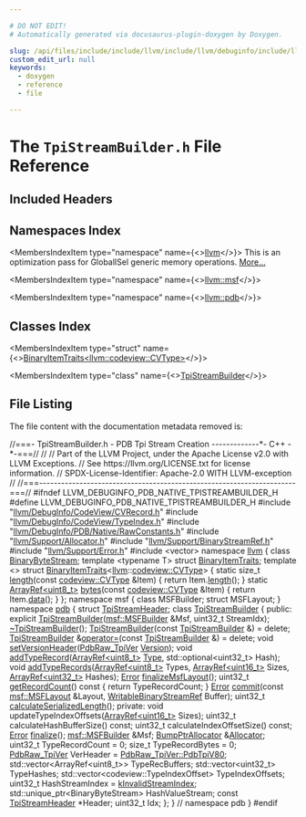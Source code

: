 ```yaml
---

# DO NOT EDIT!
# Automatically generated via docusaurus-plugin-doxygen by Doxygen.

slug: /api/files/include/include/llvm/include/llvm/debuginfo/include/llvm/debuginfo/pdb/include/llvm/debuginfo/pdb/native/tpistreambuilder-h
custom_edit_url: null
keywords:
  - doxygen
  - reference
  - file

---
```





# The `TpiStreamBuilder.h` File Reference

<DoxygenPage pluginConfig={pluginConfig}>



## Included Headers

<IncludesList>
<IncludesListItem
  filePath="llvm/DebugInfo/CodeView/CVRecord.h"
  permalink="/docs/api/files/include/include/llvm/include/llvm/debuginfo/include/llvm/debuginfo/codeview/cvrecord-h"
  isLocal="true" />
<IncludesListItem
  filePath="llvm/DebugInfo/CodeView/TypeIndex.h"
  permalink="/docs/api/files/include/include/llvm/include/llvm/debuginfo/include/llvm/debuginfo/codeview/typeindex-h"
  isLocal="true" />
<IncludesListItem
  filePath="llvm/DebugInfo/PDB/Native/RawConstants.h"
  permalink="/docs/api/files/include/include/llvm/include/llvm/debuginfo/include/llvm/debuginfo/pdb/include/llvm/debuginfo/pdb/native/rawconstants-h"
  isLocal="true" />
<IncludesListItem
  filePath="llvm/Support/Allocator.h"
  permalink="/docs/api/files/include/include/llvm/include/llvm/support/allocator-h"
  isLocal="true" />
<IncludesListItem
  filePath="llvm/Support/BinaryStreamRef.h"
  permalink="/docs/api/files/include/include/llvm/include/llvm/support/binarystreamref-h"
  isLocal="true" />
<IncludesListItem
  filePath="llvm/Support/Error.h"
  permalink="/docs/api/files/include/include/llvm/include/llvm/support/error-h"
  isLocal="true" />
<IncludesListItem
  filePath="vector"
  permalink=""
  isLocal="false" />
</IncludesList>

## Namespaces Index

<MembersIndex>

<MembersIndexItem
  type="namespace"
  name={<><a href="/docs/api/namespaces/llvm">llvm</a></>}>
This is an optimization pass for GlobalISel generic memory operations. <a href="/docs/api/namespaces/llvm/#details">More...</a>
</MembersIndexItem>

<MembersIndexItem
  type="namespace"
  name={<><a href="/docs/api/namespaces/llvm/msf">llvm::msf</a></>}>
</MembersIndexItem>

<MembersIndexItem
  type="namespace"
  name={<><a href="/docs/api/namespaces/llvm/pdb">llvm::pdb</a></>}>
</MembersIndexItem>

</MembersIndex>

## Classes Index

<MembersIndex>

<MembersIndexItem
  type="struct"
  name={<><a href="/docs/api/structs/llvm/binaryitemtraits-4708805e12d072d0e5c200f2bcb1f60b">BinaryItemTraits&lt;llvm::codeview::CVType&gt;</a></>}>
</MembersIndexItem>

<MembersIndexItem
  type="class"
  name={<><a href="/docs/api/classes/llvm/pdb/tpistreambuilder">TpiStreamBuilder</a></>}>
</MembersIndexItem>

</MembersIndex>


## File Listing

The file content with the documentation metadata removed is:

<ProgramListing>

<Link id="l00001" /><CodeLine lineNumber="1"><Highlight kind="comment">//===- TpiStreamBuilder.h - PDB Tpi Stream Creation -------------&#42;- C++ -&#42;-===//</Highlight><Highlight kind="normal"></Highlight></CodeLine>
<Link id="l00002" /><CodeLine lineNumber="2"><Highlight kind="normal"></Highlight><Highlight kind="comment">//</Highlight><Highlight kind="normal"></Highlight></CodeLine>
<Link id="l00003" /><CodeLine lineNumber="3"><Highlight kind="normal"></Highlight><Highlight kind="comment">// Part of the LLVM Project, under the Apache License v2.0 with LLVM Exceptions.</Highlight><Highlight kind="normal"></Highlight></CodeLine>
<Link id="l00004" /><CodeLine lineNumber="4"><Highlight kind="normal"></Highlight><Highlight kind="comment">// See https://llvm.org/LICENSE.txt for license information.</Highlight><Highlight kind="normal"></Highlight></CodeLine>
<Link id="l00005" /><CodeLine lineNumber="5"><Highlight kind="normal"></Highlight><Highlight kind="comment">// SPDX-License-Identifier: Apache-2.0 WITH LLVM-exception</Highlight><Highlight kind="normal"></Highlight></CodeLine>
<Link id="l00006" /><CodeLine lineNumber="6"><Highlight kind="normal"></Highlight><Highlight kind="comment">//</Highlight><Highlight kind="normal"></Highlight></CodeLine>
<Link id="l00007" /><CodeLine lineNumber="7"><Highlight kind="normal"></Highlight><Highlight kind="comment">//===----------------------------------------------------------------------===//</Highlight><Highlight kind="normal"></Highlight></CodeLine>
<Link id="l00008" /><CodeLine lineNumber="8"><Highlight kind="normal"></Highlight></CodeLine>
<Link id="l00009" /><CodeLine lineNumber="9"><Highlight kind="normal"></Highlight><Highlight kind="preprocessor">#ifndef LLVM&#95;DEBUGINFO&#95;PDB&#95;NATIVE&#95;TPISTREAMBUILDER&#95;H</Highlight><Highlight kind="normal"></Highlight></CodeLine>
<Link id="l00010" /><CodeLine lineNumber="10"><Highlight kind="normal"></Highlight><Highlight kind="preprocessor">#define LLVM&#95;DEBUGINFO&#95;PDB&#95;NATIVE&#95;TPISTREAMBUILDER&#95;H</Highlight><Highlight kind="normal"></Highlight></CodeLine>
<Link id="l00011" /><CodeLine lineNumber="11"><Highlight kind="normal"></Highlight></CodeLine>
<Link id="l00012" /><CodeLine lineNumber="12"><Highlight kind="normal"></Highlight><Highlight kind="preprocessor">#include &quot;<a href="/docs/api/files/include/include/llvm/include/llvm/debuginfo/include/llvm/debuginfo/codeview/cvrecord-h">llvm/DebugInfo/CodeView/CVRecord.h</a>&quot;</Highlight><Highlight kind="normal"></Highlight></CodeLine>
<Link id="l00013" /><CodeLine lineNumber="13"><Highlight kind="normal"></Highlight><Highlight kind="preprocessor">#include &quot;<a href="/docs/api/files/include/include/llvm/include/llvm/debuginfo/include/llvm/debuginfo/codeview/typeindex-h">llvm/DebugInfo/CodeView/TypeIndex.h</a>&quot;</Highlight><Highlight kind="normal"></Highlight></CodeLine>
<Link id="l00014" /><CodeLine lineNumber="14"><Highlight kind="normal"></Highlight><Highlight kind="preprocessor">#include &quot;<a href="/docs/api/files/include/include/llvm/include/llvm/debuginfo/include/llvm/debuginfo/pdb/include/llvm/debuginfo/pdb/native/rawconstants-h">llvm/DebugInfo/PDB/Native/RawConstants.h</a>&quot;</Highlight><Highlight kind="normal"></Highlight></CodeLine>
<Link id="l00015" /><CodeLine lineNumber="15"><Highlight kind="normal"></Highlight><Highlight kind="preprocessor">#include &quot;<a href="/docs/api/files/include/include/llvm/include/llvm/support/allocator-h">llvm/Support/Allocator.h</a>&quot;</Highlight><Highlight kind="normal"></Highlight></CodeLine>
<Link id="l00016" /><CodeLine lineNumber="16"><Highlight kind="normal"></Highlight><Highlight kind="preprocessor">#include &quot;<a href="/docs/api/files/include/include/llvm/include/llvm/support/binarystreamref-h">llvm/Support/BinaryStreamRef.h</a>&quot;</Highlight><Highlight kind="normal"></Highlight></CodeLine>
<Link id="l00017" /><CodeLine lineNumber="17"><Highlight kind="normal"></Highlight><Highlight kind="preprocessor">#include &quot;<a href="/docs/api/files/include/include/llvm/include/llvm/support/error-h">llvm/Support/Error.h</a>&quot;</Highlight><Highlight kind="normal"></Highlight></CodeLine>
<Link id="l00018" /><CodeLine lineNumber="18"><Highlight kind="normal"></Highlight></CodeLine>
<Link id="l00019" /><CodeLine lineNumber="19"><Highlight kind="normal"></Highlight><Highlight kind="preprocessor">#include &lt;vector&gt;</Highlight><Highlight kind="normal"></Highlight></CodeLine>
<Link id="l00020" /><CodeLine lineNumber="20"><Highlight kind="normal"></Highlight></CodeLine>
<Link id="l00021" /><CodeLine lineNumber="21"><Highlight kind="normal"></Highlight><Highlight kind="keyword">namespace </Highlight><Highlight kind="normal"><a href="/docs/api/namespaces/llvm">llvm</a> &#123;</Highlight></CodeLine>
<Link id="l00022" /><CodeLine lineNumber="22"><Highlight kind="normal"></Highlight><Highlight kind="keyword">class </Highlight><Highlight kind="normal"><a href="/docs/api/classes/llvm/binarybytestream">BinaryByteStream</a>;</Highlight></CodeLine>
<Link id="l00023" /><CodeLine lineNumber="23"><Highlight kind="normal"></Highlight><Highlight kind="keyword">template</Highlight><Highlight kind="normal"> &lt;</Highlight><Highlight kind="keyword">typename</Highlight><Highlight kind="normal"> T&gt; </Highlight><Highlight kind="keyword">struct </Highlight><Highlight kind="normal"><a href="/docs/api/structs/llvm/binaryitemtraits">BinaryItemTraits</a>;</Highlight></CodeLine>
<Link id="l00024" /><CodeLine lineNumber="24"><Highlight kind="normal"></Highlight></CodeLine>
<Link id="l00025" /><CodeLine lineNumber="25" lineLink="/docs/api/structs/llvm/binaryitemtraits-4708805e12d072d0e5c200f2bcb1f60b"><Highlight kind="normal"></Highlight><Highlight kind="keyword">template</Highlight><Highlight kind="normal"> &lt;&gt; </Highlight><Highlight kind="keyword">struct </Highlight><Highlight kind="normal"><a href="/docs/api/structs/llvm/binaryitemtraits">BinaryItemTraits</a>&lt;<a href="/docs/api/namespaces/llvm">llvm</a>::<a href="/docs/api/namespaces/llvm/codeview/#a238eda31f74c0f0f3224f71b50b7d165">codeview::CVType</a>&gt; &#123;</Highlight></CodeLine>
<Link id="l00026" /><CodeLine lineNumber="26" lineLink="/docs/api/structs/llvm/binaryitemtraits-4708805e12d072d0e5c200f2bcb1f60b/#ae0520994447c6ae40ada538b77eedb58"><Highlight kind="normal">  </Highlight><Highlight kind="keyword">static</Highlight><Highlight kind="normal"> </Highlight><Highlight kind="keywordtype">size&#95;t</Highlight><Highlight kind="normal"> <a href="/docs/api/structs/llvm/binaryitemtraits-4708805e12d072d0e5c200f2bcb1f60b/#ae0520994447c6ae40ada538b77eedb58">length</a>(</Highlight><Highlight kind="keyword">const</Highlight><Highlight kind="normal"> <a href="/docs/api/namespaces/llvm/codeview/#a238eda31f74c0f0f3224f71b50b7d165">codeview::CVType</a> &amp;Item) &#123; </Highlight><Highlight kind="keywordflow">return</Highlight><Highlight kind="normal"> Item.<a href="/docs/api/classes/llvm/codeview/cvrecord/#ad2287d2f898bae38b5295534990e6856">length</a>(); &#125;</Highlight></CodeLine>
<Link id="l00027" /><CodeLine lineNumber="27" lineLink="/docs/api/structs/llvm/binaryitemtraits-4708805e12d072d0e5c200f2bcb1f60b/#a0126f2daefbfe9da40b35ccd17bd72b3"><Highlight kind="normal">  </Highlight><Highlight kind="keyword">static</Highlight><Highlight kind="normal"> <a href="/docs/api/classes/llvm/arrayref">ArrayRef&lt;uint8&#95;t&gt;</a> <a href="/docs/api/structs/llvm/binaryitemtraits-4708805e12d072d0e5c200f2bcb1f60b/#a0126f2daefbfe9da40b35ccd17bd72b3">bytes</a>(</Highlight><Highlight kind="keyword">const</Highlight><Highlight kind="normal"> <a href="/docs/api/namespaces/llvm/codeview/#a238eda31f74c0f0f3224f71b50b7d165">codeview::CVType</a> &amp;Item) &#123;</Highlight></CodeLine>
<Link id="l00028" /><CodeLine lineNumber="28"><Highlight kind="normal">    </Highlight><Highlight kind="keywordflow">return</Highlight><Highlight kind="normal"> Item.<a href="/docs/api/classes/llvm/codeview/cvrecord/#aa5ac0ccd261c6bd6e07e1b288952fe33">data</a>();</Highlight></CodeLine>
<Link id="l00029" /><CodeLine lineNumber="29"><Highlight kind="normal">  &#125;</Highlight></CodeLine>
<Link id="l00030" /><CodeLine lineNumber="30"><Highlight kind="normal">&#125;;</Highlight></CodeLine>
<Link id="l00031" /><CodeLine lineNumber="31"><Highlight kind="normal"></Highlight></CodeLine>
<Link id="l00032" /><CodeLine lineNumber="32"><Highlight kind="normal"></Highlight><Highlight kind="keyword">namespace </Highlight><Highlight kind="normal">msf &#123;</Highlight></CodeLine>
<Link id="l00033" /><CodeLine lineNumber="33"><Highlight kind="normal"></Highlight><Highlight kind="keyword">class </Highlight><Highlight kind="normal">MSFBuilder;</Highlight></CodeLine>
<Link id="l00034" /><CodeLine lineNumber="34"><Highlight kind="normal"></Highlight><Highlight kind="keyword">struct </Highlight><Highlight kind="normal">MSFLayout;</Highlight></CodeLine>
<Link id="l00035" /><CodeLine lineNumber="35"><Highlight kind="normal">&#125;</Highlight></CodeLine>
<Link id="l00036" /><CodeLine lineNumber="36"><Highlight kind="normal"></Highlight><Highlight kind="keyword">namespace </Highlight><Highlight kind="normal"><a href="/docs/api/namespaces/llvm/pdb">pdb</a> &#123;</Highlight></CodeLine>
<Link id="l00037" /><CodeLine lineNumber="37"><Highlight kind="normal"></Highlight><Highlight kind="keyword">struct </Highlight><Highlight kind="normal"><a href="/docs/api/structs/llvm/pdb/tpistreamheader">TpiStreamHeader</a>;</Highlight></CodeLine>
<Link id="l00038" /><CodeLine lineNumber="38"><Highlight kind="normal"></Highlight></CodeLine>
<Link id="l00039" /><CodeLine lineNumber="39" lineLink="/docs/api/classes/llvm/pdb/tpistreambuilder"><Highlight kind="normal"></Highlight><Highlight kind="keyword">class </Highlight><Highlight kind="normal"><a href="/docs/api/classes/llvm/pdb/tpistreambuilder/#aa508f9196da9d973c4205a94dce87099">TpiStreamBuilder</a> &#123;</Highlight></CodeLine>
<Link id="l00040" /><CodeLine lineNumber="40"><Highlight kind="normal"></Highlight><Highlight kind="keyword">public</Highlight><Highlight kind="normal">:</Highlight></CodeLine>
<Link id="l00041" /><CodeLine lineNumber="41"><Highlight kind="normal">  </Highlight><Highlight kind="keyword">explicit</Highlight><Highlight kind="normal"> <a href="/docs/api/classes/llvm/pdb/tpistreambuilder/#aa508f9196da9d973c4205a94dce87099">TpiStreamBuilder</a>(<a href="/docs/api/classes/llvm/msf/msfbuilder">msf::MSFBuilder</a> &amp;Msf, uint32&#95;t StreamIdx);</Highlight></CodeLine>
<Link id="l00042" /><CodeLine lineNumber="42" lineLink="/docs/api/classes/llvm/pdb/tpistreambuilder/#ad483a88efa217e99de3de2884a26f3a8"><Highlight kind="normal">  <a href="/docs/api/classes/llvm/pdb/tpistreambuilder/#ad483a88efa217e99de3de2884a26f3a8">~TpiStreamBuilder</a>();</Highlight></CodeLine>
<Link id="l00043" /><CodeLine lineNumber="43"><Highlight kind="normal"></Highlight></CodeLine>
<Link id="l00044" /><CodeLine lineNumber="44" lineLink="/docs/api/classes/llvm/pdb/tpistreambuilder/#ad3f14eae7bc7afdd2ff7b44f28bf449d"><Highlight kind="normal">  <a href="/docs/api/classes/llvm/pdb/tpistreambuilder/#ad3f14eae7bc7afdd2ff7b44f28bf449d">TpiStreamBuilder</a>(</Highlight><Highlight kind="keyword">const</Highlight><Highlight kind="normal"> <a href="/docs/api/classes/llvm/pdb/tpistreambuilder/#aa508f9196da9d973c4205a94dce87099">TpiStreamBuilder</a> &amp;) = </Highlight><Highlight kind="keyword">delete</Highlight><Highlight kind="normal">;</Highlight></CodeLine>
<Link id="l00045" /><CodeLine lineNumber="45" lineLink="/docs/api/classes/llvm/pdb/tpistreambuilder/#a69d8adf08f334a7424380cada63e34ad"><Highlight kind="normal">  <a href="/docs/api/classes/llvm/pdb/tpistreambuilder/#aa508f9196da9d973c4205a94dce87099">TpiStreamBuilder</a> &amp;<a href="/docs/api/classes/llvm/pdb/tpistreambuilder/#a69d8adf08f334a7424380cada63e34ad">operator=</a>(</Highlight><Highlight kind="keyword">const</Highlight><Highlight kind="normal"> <a href="/docs/api/classes/llvm/pdb/tpistreambuilder/#aa508f9196da9d973c4205a94dce87099">TpiStreamBuilder</a> &amp;) = </Highlight><Highlight kind="keyword">delete</Highlight><Highlight kind="normal">;</Highlight></CodeLine>
<Link id="l00046" /><CodeLine lineNumber="46"><Highlight kind="normal"></Highlight></CodeLine>
<Link id="l00047" /><CodeLine lineNumber="47"><Highlight kind="normal">  </Highlight><Highlight kind="keywordtype">void</Highlight><Highlight kind="normal"> <a href="/docs/api/classes/llvm/pdb/tpistreambuilder/#ad5b5aac1a0a1a66cce70e38c64305cd8">setVersionHeader</a>(<a href="/docs/api/namespaces/llvm/pdb/#ae402108ae2a649ee55d16ba337bc174a">PdbRaw&#95;TpiVer</a> <a href="/docs/api/namespaces/llvm/#a689a023f54d38d41f6d952cac41ee538">Version</a>);</Highlight></CodeLine>
<Link id="l00048" /><CodeLine lineNumber="48"><Highlight kind="normal">  </Highlight><Highlight kind="keywordtype">void</Highlight><Highlight kind="normal"> <a href="/docs/api/classes/llvm/pdb/tpistreambuilder/#a803be59fb18003a3ec5a8db3c92774b0">addTypeRecord</a>(<a href="/docs/api/classes/llvm/arrayref">ArrayRef&lt;uint8&#95;t&gt;</a> <a href="/docs/api/namespaces/llvm/pdb/#a952cb7401a07c49e2879fbfc92f0dc2caa1fa27779242b4902f7ae3bdd5c6d508">Type</a>, std::optional&lt;uint32&#95;t&gt; Hash);</Highlight></CodeLine>
<Link id="l00049" /><CodeLine lineNumber="49"><Highlight kind="normal">  </Highlight><Highlight kind="keywordtype">void</Highlight><Highlight kind="normal"> <a href="/docs/api/classes/llvm/pdb/tpistreambuilder/#a906252d050eac0a94e30d77a219a9c6f">addTypeRecords</a>(<a href="/docs/api/classes/llvm/arrayref">ArrayRef&lt;uint8&#95;t&gt;</a> Types, <a href="/docs/api/classes/llvm/arrayref">ArrayRef&lt;uint16&#95;t&gt;</a> Sizes,</Highlight></CodeLine>
<Link id="l00050" /><CodeLine lineNumber="50"><Highlight kind="normal">                      <a href="/docs/api/classes/llvm/arrayref">ArrayRef&lt;uint32&#95;t&gt;</a> Hashes);</Highlight></CodeLine>
<Link id="l00051" /><CodeLine lineNumber="51"><Highlight kind="normal"></Highlight></CodeLine>
<Link id="l00052" /><CodeLine lineNumber="52"><Highlight kind="normal">  <a href="/docs/api/classes/llvm/error">Error</a> <a href="/docs/api/classes/llvm/pdb/tpistreambuilder/#a65f27123f9333b3ee05446a346267d87">finalizeMsfLayout</a>();</Highlight></CodeLine>
<Link id="l00053" /><CodeLine lineNumber="53"><Highlight kind="normal"></Highlight></CodeLine>
<Link id="l00054" /><CodeLine lineNumber="54" lineLink="/docs/api/classes/llvm/pdb/tpistreambuilder/#a653acb41140bd17e4110a6e44c9e6507"><Highlight kind="normal">  uint32&#95;t <a href="/docs/api/classes/llvm/pdb/tpistreambuilder/#a653acb41140bd17e4110a6e44c9e6507">getRecordCount</a>()</Highlight><Highlight kind="keyword"> const </Highlight><Highlight kind="normal">&#123; </Highlight><Highlight kind="keywordflow">return</Highlight><Highlight kind="normal"> TypeRecordCount; &#125;</Highlight></CodeLine>
<Link id="l00055" /><CodeLine lineNumber="55"><Highlight kind="normal"></Highlight></CodeLine>
<Link id="l00056" /><CodeLine lineNumber="56"><Highlight kind="normal">  <a href="/docs/api/classes/llvm/error">Error</a> <a href="/docs/api/classes/llvm/pdb/tpistreambuilder/#a82a7a598a05d2c0e837d924da348c414">commit</a>(</Highlight><Highlight kind="keyword">const</Highlight><Highlight kind="normal"> <a href="/docs/api/structs/llvm/msf/msflayout">msf::MSFLayout</a> &amp;Layout, <a href="/docs/api/classes/llvm/writablebinarystreamref">WritableBinaryStreamRef</a> Buffer);</Highlight></CodeLine>
<Link id="l00057" /><CodeLine lineNumber="57"><Highlight kind="normal"></Highlight></CodeLine>
<Link id="l00058" /><CodeLine lineNumber="58"><Highlight kind="normal">  uint32&#95;t <a href="/docs/api/classes/llvm/pdb/tpistreambuilder/#acb1bf888e2692491b6626236d9d01da0">calculateSerializedLength</a>();</Highlight></CodeLine>
<Link id="l00059" /><CodeLine lineNumber="59"><Highlight kind="normal"></Highlight></CodeLine>
<Link id="l00060" /><CodeLine lineNumber="60"><Highlight kind="normal"></Highlight><Highlight kind="keyword">private</Highlight><Highlight kind="normal">:</Highlight></CodeLine>
<Link id="l00061" /><CodeLine lineNumber="61"><Highlight kind="normal">  </Highlight><Highlight kind="keywordtype">void</Highlight><Highlight kind="normal"> updateTypeIndexOffsets(<a href="/docs/api/classes/llvm/arrayref">ArrayRef&lt;uint16&#95;t&gt;</a> Sizes);</Highlight></CodeLine>
<Link id="l00062" /><CodeLine lineNumber="62"><Highlight kind="normal"></Highlight></CodeLine>
<Link id="l00063" /><CodeLine lineNumber="63"><Highlight kind="normal">  uint32&#95;t calculateHashBufferSize() </Highlight><Highlight kind="keyword">const</Highlight><Highlight kind="normal">;</Highlight></CodeLine>
<Link id="l00064" /><CodeLine lineNumber="64"><Highlight kind="normal">  uint32&#95;t calculateIndexOffsetSize() </Highlight><Highlight kind="keyword">const</Highlight><Highlight kind="normal">;</Highlight></CodeLine>
<Link id="l00065" /><CodeLine lineNumber="65"><Highlight kind="normal">  <a href="/docs/api/classes/llvm/error">Error</a> <a href="/docs/api/files/lib/lib/target/lib/target/arc/arcbranchfinalize-cpp/#a8e08eb3768ea6054b445ad1e5f0b9bba">finalize</a>();</Highlight></CodeLine>
<Link id="l00066" /><CodeLine lineNumber="66"><Highlight kind="normal"></Highlight></CodeLine>
<Link id="l00067" /><CodeLine lineNumber="67"><Highlight kind="normal">  <a href="/docs/api/classes/llvm/msf/msfbuilder">msf::MSFBuilder</a> &amp;Msf;</Highlight></CodeLine>
<Link id="l00068" /><CodeLine lineNumber="68"><Highlight kind="normal">  <a href="/docs/api/namespaces/llvm/#a8e612822d4ba7bb36c9c79582a567108">BumpPtrAllocator</a> &amp;<a href="/docs/api/files/lib/lib/codegen/regallocbasic-cpp/#ad5d00e1d77644d95847b9bf8da12b759">Allocator</a>;</Highlight></CodeLine>
<Link id="l00069" /><CodeLine lineNumber="69"><Highlight kind="normal"></Highlight></CodeLine>
<Link id="l00070" /><CodeLine lineNumber="70"><Highlight kind="normal">  uint32&#95;t TypeRecordCount = 0;</Highlight></CodeLine>
<Link id="l00071" /><CodeLine lineNumber="71"><Highlight kind="normal">  </Highlight><Highlight kind="keywordtype">size&#95;t</Highlight><Highlight kind="normal"> TypeRecordBytes = 0;</Highlight></CodeLine>
<Link id="l00072" /><CodeLine lineNumber="72"><Highlight kind="normal"></Highlight></CodeLine>
<Link id="l00073" /><CodeLine lineNumber="73"><Highlight kind="normal">  <a href="/docs/api/namespaces/llvm/pdb/#ae402108ae2a649ee55d16ba337bc174a">PdbRaw&#95;TpiVer</a> VerHeader = <a href="/docs/api/namespaces/llvm/pdb/#ae402108ae2a649ee55d16ba337bc174aa12290acb13e33c5cc9d10e6c99b06133">PdbRaw&#95;TpiVer::PdbTpiV80</a>;</Highlight></CodeLine>
<Link id="l00074" /><CodeLine lineNumber="74"><Highlight kind="normal">  std::vector&lt;ArrayRef&lt;uint8&#95;t&gt;&gt; TypeRecBuffers;</Highlight></CodeLine>
<Link id="l00075" /><CodeLine lineNumber="75"><Highlight kind="normal">  std::vector&lt;uint32&#95;t&gt; TypeHashes;</Highlight></CodeLine>
<Link id="l00076" /><CodeLine lineNumber="76"><Highlight kind="normal">  std::vector&lt;codeview::TypeIndexOffset&gt; TypeIndexOffsets;</Highlight></CodeLine>
<Link id="l00077" /><CodeLine lineNumber="77"><Highlight kind="normal">  uint32&#95;t HashStreamIndex = <a href="/docs/api/namespaces/llvm/pdb/#a0a7a9a9849fa2f1e5dec7a99ba9530da">kInvalidStreamIndex</a>;</Highlight></CodeLine>
<Link id="l00078" /><CodeLine lineNumber="78"><Highlight kind="normal">  std::unique&#95;ptr&lt;BinaryByteStream&gt; HashValueStream;</Highlight></CodeLine>
<Link id="l00079" /><CodeLine lineNumber="79"><Highlight kind="normal"></Highlight></CodeLine>
<Link id="l00080" /><CodeLine lineNumber="80"><Highlight kind="normal">  </Highlight><Highlight kind="keyword">const</Highlight><Highlight kind="normal"> <a href="/docs/api/structs/llvm/pdb/tpistreamheader">TpiStreamHeader</a> &#42;Header;</Highlight></CodeLine>
<Link id="l00081" /><CodeLine lineNumber="81"><Highlight kind="normal">  uint32&#95;t Idx;</Highlight></CodeLine>
<Link id="l00082" /><CodeLine lineNumber="82"><Highlight kind="normal">&#125;;</Highlight></CodeLine>
<Link id="l00083" /><CodeLine lineNumber="83"><Highlight kind="normal">&#125; </Highlight><Highlight kind="comment">// namespace pdb</Highlight><Highlight kind="normal"></Highlight></CodeLine>
<Link id="l00084" /><CodeLine lineNumber="84"><Highlight kind="normal">&#125;</Highlight></CodeLine>
<Link id="l00085" /><CodeLine lineNumber="85"><Highlight kind="normal"></Highlight></CodeLine>
<Link id="l00086" /><CodeLine lineNumber="86"><Highlight kind="normal"></Highlight><Highlight kind="preprocessor">#endif</Highlight></CodeLine>

</ProgramListing>

</DoxygenPage>
